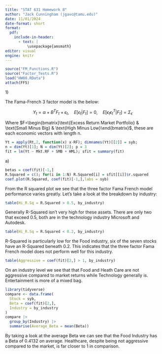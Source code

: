 ```yaml
---
title: "STAT 631 Homework 8"
author: "Jack Cunningham (jgavc@tamu.edu)"
date: 11/01/2024
date-format: short
format:
  pdf:
    include-in-header:
      - text: |
          \usepackage{amsmath}
editor: visual
engine: knitr
---
```


```r
source("FM_Functions.R")
source("Factor_Tests.R")
load("HW08.RData")
attach(FF5)
```

1\)

The Fama-French 3 factor model is the below:

$$
Y_t=\alpha+B^TF_t+\epsilon_t, \quad E[\epsilon_t|F_t]=0,\quad E[\epsilon_t \epsilon_t^T|F_t]=\Sigma_{\epsilon}
$$

Where $F=\begin{bmatrix}\text{Excess Return Market Portfolio} & \text{Small Minus Big} & \text{High Minus Low}\end{bmatrix}$, these are each economic vectors with length n.

```r
Yt = apply(Rt,2, function(x) x-RF); dimnames(Yt)[[2]] = syb;
n = dim(Yt)[1]; N = dim(Yt)[2]; p = 3
fit = lm(Yt ~ Mkt.RF + SMB + HML); sfit = summary(fit)
```

a\)

```r
betas = coef(fit)[-1,]
R.Squared = c(); for(i in 1:N) R.Squared[i] = sfit[[i]]$r.squared
coef.plot(R.Squared, coef(fit)[-1,],labs = syb)
```

From the R squared plot we see that the three factor Fama French model performance varies greatly. Let's take a look at the breakdown by industry:

```r
table(Hi_R.Sq = R.Squared > 0.5, by_industry)
```

Generally R-Squared isn't very high for these assets. There are only two that exceed 0.5, both are in the technology industry Microsoft and Autodesk.

```r
table(Hi_R.Sq = R.Squared < 0.2, by_industry)
```

R-Squared is particularly low for the Food industry, six of the seven stocks have an R-Squared beneath 0.2. This indicates that the three factor Fama French model does not perform well for this industry.

```r
table(Aggressive = coef(fit)[2,] > 1, by_industry)
```

On an industry level we see that that Food and Heath Care are not aggressive compared to market returns while Technology generally is. Entertainment is more of a mixed bag.

```r
library(tidyverse)
compare <- data.frame(
  Stock = syb,
  Beta = coef(fit)[2,],
  Industry = by_industry
)
compare |> 
  group_by(Industry) |> 
  summarise(Average_Beta = mean(Beta))
```

By taking a look at the average Beta we can see that the Food Industry has a Beta of 0.4132 on average. Healthcare, despite being not aggressive compared to the market, is far closer to 1 in comparison.
